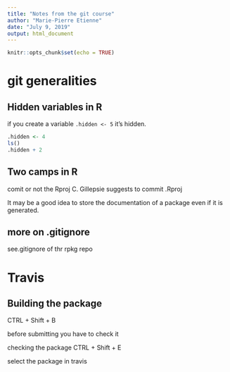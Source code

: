 ```yaml
---
title: "Notes from the git course"
author: "Marie-Pierre Etienne"
date: "July 9, 2019"
output: html_document
---
```


```r
knitr::opts_chunk$set(echo = TRUE)
```


#  git generalities 

## Hidden variables in R

if you create a variable `.hidden <- 5` it's hidden.
```r
.hidden <- 4
ls()
.hidden + 2 
```


## Two camps in R
comit or not the Rproj
C. Gillepsie suggests to commit .Rproj


It may be a good idea to store the documentation of a package even if it is generated.

## more on .gitignore

see.gitignore of thr rpkg repo

# Travis

##  Building the package
CTRL + Shift + B

before submitting you have to check it 

checking the package
CTRL + Shift + E

select the package in travis




